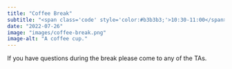 ```yaml
---
title: "Coffee Break"
subtitle: "<span class='code' style='color:#b3b3b3;'>10:30-11:00</span>"
date: "2022-07-26"
image: "images/coffee-break.png"
image-alt: "A coffee cup."
---
```


If you have questions during the break please come to any of the TAs.
